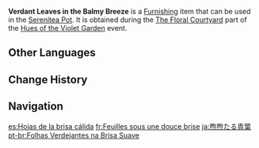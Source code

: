 {{Furnishing Infobox
|id             = 373837
|image          = Item Verdant Leaves in the Balmy Breeze.png
|category       = Floral Scene
|component      = Floral Scene
|quality        = 3
|description    = A floral scene with broad leaves as the core that is full of vitality. Even in the completely still floral courtyard, one can feel the balmy breeze.
|event          = Hues of the Violet Garden
|source1        = [[Hues of the Violet Garden/The Floral Courtyard|The Floral Courtyard]] event
}}
'''Verdant Leaves in the Balmy Breeze''' is a [[Furnishing]] item that can be used in the [[Serenitea Pot]]. It is obtained during the [[Hues of the Violet Garden/The Floral Courtyard|The Floral Courtyard]] part of the [[Hues of the Violet Garden]] event.

==Other Languages==
{{Other Languages
|en      = Verdant Leaves in the Balmy Breeze
|zhs     = 煦风碧叶
|zhs_rm  = Xùfēng Bìyè
|zht     = 煦風碧葉
|zht_rm  = Xùfēng Bìyè
|zh_tl   = 
|ja      = 煦煦たる青葉
|ja_rm   = Kuku-taru Aoba{{Assumed}}
|ja_tl   = Sunlight Warmth and Green Leaves
|ko      = 따뜻한 바람과 푸르른 잎
|ko_rm   = Ttatteutan Baram-gwa Pureureun Ip
|ko_tl   = Warm Wind and Blue Leaves
|es      = Hojas de la brisa cálida
|es_tl   = Leaves of the Warm Breeze
|fr      = Feuilles sous une douce brise
|fr_tl   = Leaves in a Gentle Breeze
|ru      = Зелёные листья на ветерке
|ru_tl   = Green Leaves in the Wind
|th      = สายลมอุ่นใบไม้เขียว
|th_rm   = 
|th_tl   = 
|vi      = Gió Ấm Và Lá Xanh
|vi_tl   = 
|de      = Blätter der warmen Brise
|de_tl   = Leaves of the Warm Breeze
|id      = Angin Hangat Menerpa Daun
|id_tl   = Warm Winds Hit the Leaves
|pt      = Folhas Verdejantes na Brisa Suave
|pt_tl   = 
|tr      = Hafif Esintide Yeşil Yapraklar
|tr_tl   = 
|it      = Foglie verdi nella brezza tiepida
|it_tl   = 
}}

==Change History==
{{Change History|2.6}}

==Navigation==
{{Furnishing Navbox/Subsystems|curio}}

[[es:Hojas de la brisa cálida]]
[[fr:Feuilles sous une douce brise]]
[[ja:煦煦たる青葉]]
[[pt-br:Folhas Verdejantes na Brisa Suave]]